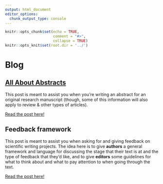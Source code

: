 ```yaml
---
output: html_document
editor_options:
  chunk_output_type: console
---
```


```r
knitr::opts_chunk$set(echo = TRUE,
                      comment = "#>",
                      collapse = TRUE)
knitr::opts_knit$set(root.dir = '../')
```

# Blog {#blog_main}


## [All About Abstracts](#Abstracts) {-}

This post is meant to assist you when you're writing an abstract for an original research manuscript (though, some of this information will also apply to review & other types of articles). 

[Read the post here!](#Abstracts)
  
  
## Feedback framework {-}

This post is meant to assist you when asking for and giving feedback on scientific writing projects. The idea here is to give **authors** a general framework and language for discussing the stage that their text is at and the type of feedback that they'd like, and to give **editors** some guidelines for what to think about and what to pay attention to when going through the text.  

[Read the post here!](#FF)
